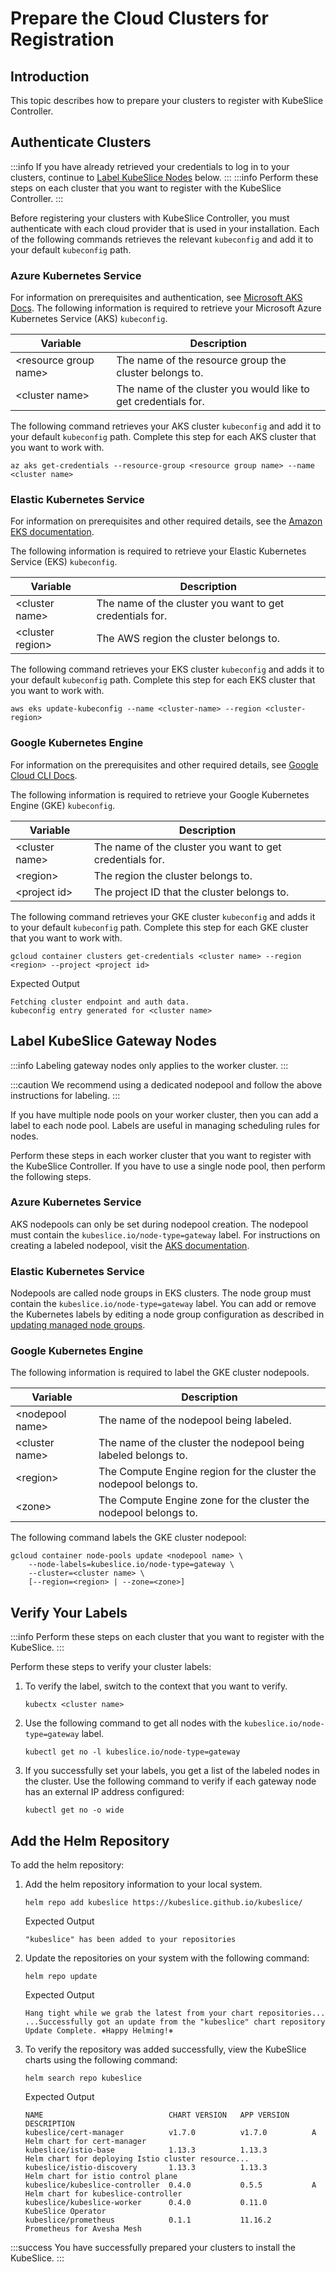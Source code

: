 # Prepare the Cloud Clusters for Registration

## Introduction

This topic describes how to prepare your clusters to register with KubeSlice Controller.

## Authenticate Clusters 

:::info
If you have already retrieved your credentials to log in to your clusters, continue to 
[Label KubeSlice Nodes](#label-kubeslice-gateway-nodes) below.
:::
:::info 
Perform these steps on each cluster that you want to register with the KubeSlice Controller.
:::

Before registering your clusters with KubeSlice Controller, you must authenticate with each cloud provider 
that is used in your installation. Each of the following commands retrieves the relevant `kubeconfig` and 
add it to your default `kubeconfig` path.

### Azure Kubernetes Service 
For information on prerequisites and authentication, see [Microsoft AKS Docs](https://docs.microsoft.com/en-us/cli/azure/aks?view=azure-cli-latest#az-aks-get-credentials).
The following information is required to retrieve your Microsoft Azure
Kubernetes Service (AKS) `kubeconfig`.

| **Variable**      |        **Description** |
|-----|-----|
| <resource group name\> |  The name of the resource group the cluster belongs to.
  <cluster name\>         | The name of the cluster you would like to get credentials for.|

The following command retrieves your AKS cluster `kubeconfig` and add it to your default `kubeconfig` path. Complete this step for each
AKS cluster that you want to work with.

``` 
az aks get-credentials --resource-group <resource group name> --name <cluster name>
```

### Elastic Kubernetes Service 
For information on prerequisites and other required details, see the [Amazon EKS documentation](https://docs.aws.amazon.com/eks/latest/userguide/create-kubeconfig.html).

The following information is required to retrieve your Elastic Kubernetes
Service (EKS) `kubeconfig`.

| **Variable**  |     **Description** |
|-----|----|
|<cluster name\>  | The name of the cluster you want to get credentials for.|
|  <cluster region\>       |  The AWS region the cluster belongs to.|

The following command retrieves your EKS cluster `kubeconfig` and adds
it to your default `kubeconfig` path. Complete this step for each EKS
cluster that you want to work with.

``` 
aws eks update-kubeconfig --name <cluster-name> --region <cluster-region>  
```

### Google Kubernetes Engine
For information on the prerequisites and other required details, see [Google Cloud CLI Docs](https://cloud.google.com/sdk/gcloud/reference/container/clusters/get-credentials).

The following information is required to retrieve your Google Kubernetes
Engine (GKE) `kubeconfig`.

| **Variable**  |     **Description** |
|-----|----|
|<cluster name\>  | The name of the cluster you want to get credentials for.|
|  <region\>       |  The region the cluster belongs to.|
| <project id\>    | The project ID that the cluster belongs to.|
 

The following command retrieves your GKE cluster `kubeconfig` and adds
it to your default `kubeconfig` path. Complete this step for each GKE
cluster that you want to work with.

``` 
gcloud container clusters get-credentials <cluster name> --region <region> --project <project id>
```

Expected Output

``` 
Fetching cluster endpoint and auth data.
kubeconfig entry generated for <cluster name>
```

## Label KubeSlice Gateway Nodes

:::info
Labeling gateway nodes only applies to the worker cluster.
:::

:::caution
We recommend using a dedicated nodepool and follow the above instructions for labeling.
:::

If you have multiple node pools on your worker cluster, then you can add a
label to each node pool. Labels are useful in managing scheduling rules
for nodes.

Perform these steps in each worker cluster that you want to register with 
the KubeSlice Controller. If you have to use a single node pool, then perform the
following steps.

### Azure Kubernetes Service
AKS nodepools can only be set during nodepool creation. The nodepool
must contain the `kubeslice.io/node-type=gateway` label. For instructions on creating
a labeled nodepool, visit the [AKS documentation](https://docs.microsoft.com/en-us/azure/aks/use-multiple-node-pools#setting-nodepool-labels).

### Elastic Kubernetes Service  
Nodepools are called node groups in EKS clusters. The node group must contain 
the `kubeslice.io/node-type=gateway` label. You can add or remove the Kubernetes 
labels by editing a node group configuration as described in 
[updating managed node groups](https://docs.aws.amazon.com/eks/latest/userguide/update-managed-node-group.html).

### Google Kubernetes Engine
The following information is required to label the GKE cluster nodepools.

|**Variable** |       **Description** |
|-----|----|
|<nodepool name\>|   The name of the nodepool being labeled.|
|<cluster name\>  |  The name of the cluster the nodepool being labeled belongs to.|
|  <region\>      |    The Compute Engine region for the cluster the nodepool belongs to.|
|  <zone\>         |   The Compute Engine zone for the cluster the nodepool belongs to.|
 
The following command labels the GKE cluster nodepool: 

``` 
gcloud container node-pools update <nodepool name> \
    --node-labels=kubeslice.io/node-type=gateway \
    --cluster=<cluster name> \
    [--region=<region> | --zone=<zone>]
```

## Verify Your Labels
:::info
Perform these steps on each cluster that you want to register with the KubeSlice.
:::

Perform these steps to verify your cluster labels:

1.  To verify the label, switch to the context that you want to verify.
    
    ``` 
    kubectx <cluster name>
    ``` 
2.  Use the following command to get all nodes with the `kubeslice.io/node-type=gateway` label.
    ```
    kubectl get no -l kubeslice.io/node-type=gateway
    ```    
3.  If you successfully set your labels, you  get a list of the labeled nodes in the cluster. Use the following command to verify if
    each gateway node has an external IP address configured:
    ```
    kubectl get no -o wide
    ```
  
## Add the Helm Repository
To add the helm repository:

1. Add the helm repository information to your local system.
   ```
   helm repo add kubeslice https://kubeslice.github.io/kubeslice/
   ```
   Expected Output
   ``` 
   "kubeslice" has been added to your repositories
   ```
2. Update the repositories on your system with the following command:
   ``` 
   helm repo update
   ```
   Expected Output
   ``` 
   Hang tight while we grab the latest from your chart repositories...
   ...Successfully got an update from the "kubeslice" chart repository
   Update Complete. ⎈Happy Helming!⎈
   ```
3. To verify the repository was added successfully, view the KubeSlice
charts using the following command:
   ``` 
   helm search repo kubeslice
   ```
   Expected Output
   ```
   NAME                            CHART VERSION   APP VERSION     DESCRIPTION
   kubeslice/cert-manager          v1.7.0          v1.7.0          A Helm chart for cert-manager
   kubeslice/istio-base            1.13.3          1.13.3          Helm chart for deploying Istio cluster resource...
   kubeslice/istio-discovery       1.13.3          1.13.3          Helm chart for istio control plane
   kubeslice/kubeslice-controller  0.4.0           0.5.5           A Helm chart for kubeslice-controller
   kubeslice/kubeslice-worker      0.4.0           0.11.0          KubeSlice Operator
   kubeslice/prometheus            0.1.1           11.16.2         Prometheus for Avesha Mesh
   ```
 
:::success
You have successfully prepared your clusters to install the KubeSlice.
:::